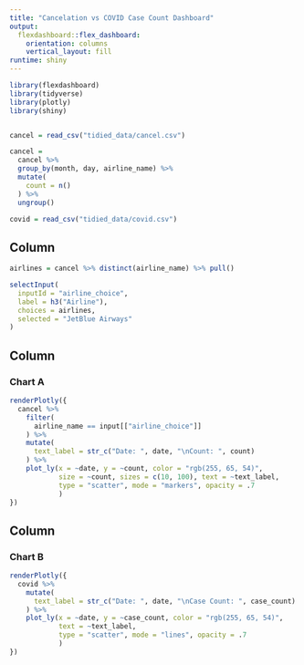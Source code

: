 ```yaml
---
title: "Cancelation vs COVID Case Count Dashboard"
output: 
  flexdashboard::flex_dashboard:
    orientation: columns
    vertical_layout: fill
runtime: shiny
---
```


```r
library(flexdashboard)
library(tidyverse)
library(plotly)
library(shiny)


cancel = read_csv("tidied_data/cancel.csv")

cancel = 
  cancel %>% 
  group_by(month, day, airline_name) %>% 
  mutate(
    count = n()
  ) %>% 
  ungroup()

covid = read_csv("tidied_data/covid.csv")
```


Column {.sidebar}
-----------------------------------------------------------------------

```r
airlines = cancel %>% distinct(airline_name) %>% pull()

selectInput(
  inputId = "airline_choice",
  label = h3("Airline"),
  choices = airlines,
  selected = "JetBlue Airways"
)
```


Column {data-width=600}
-----------------------------------------------------------------------

### Chart A

```r
renderPlotly({
  cancel %>% 
    filter(
      airline_name == input[["airline_choice"]]
    ) %>% 
    mutate(
      text_label = str_c("Date: ", date, "\nCount: ", count)
    ) %>% 
    plot_ly(x = ~date, y = ~count, color = "rgb(255, 65, 54)",
            size = ~count, sizes = c(10, 100), text = ~text_label,
            type = "scatter", mode = "markers", opacity = .7
            )
})
```


Column {data-width=600}
-----------------------------------------------------------------------

### Chart B

```r
renderPlotly({
  covid %>% 
    mutate(
      text_label = str_c("Date: ", date, "\nCase Count: ", case_count)
    ) %>% 
    plot_ly(x = ~date, y = ~case_count, color = "rgb(255, 65, 54)",
            text = ~text_label,
            type = "scatter", mode = "lines", opacity = .7
            )
})
```

